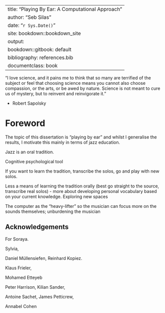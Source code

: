 
---
title: "Playing By Ear: A Computational Approach"
author: "Seb Silas"
date: "`r Sys.Date()`"
site: bookdown::bookdown_site
output:
  bookdown::gitbook: default
bibliography: references.bib
documentclass: book
---



"I love science, and it pains me to think that so many are terrified of the subject or feel that choosing science means you cannot also choose compassion, or the arts, or be awed by nature. Science is not meant to cure us of mystery, but to reinvent and reinvigorate it."

- Robert Sapolsky



# Foreword


The topic of this dissertation is "playing by ear" and whilst I generalise the results, I motivate this mainly in terms of jazz education.


Jazz is an oral tradition.


Cognitive psychological tool

If you want to learn the tradition, transcribe the solos, go and play with new solos.

Less a means of learning the tradition orally (best go straight to the source, transcribe real solos) - more about developing personal vocabulary based on your current knowledge. Exploring new spaces


The computer as the "heavy-lifter" so the musician can focus more on the sounds themselves; unburdening the musician



## Acknowledgements


For Soraya.


Sylvia,


Daniel Müllensiefen, Reinhard Kopiez.

Klaus Frieler, 

Mohamed Etteyeb

Peter Harrison, Kilian Sander, 

Antoine Sachet, James Petticrew, 

Annabel Cohen
